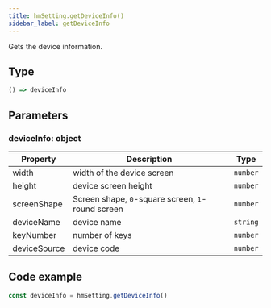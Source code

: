 ```yaml
---
title: hmSetting.getDeviceInfo()
sidebar_label: getDeviceInfo
---
```


Gets the device information.

## Type

```ts
() => deviceInfo
```

## Parameters

### deviceInfo: object

| Property     | Description                                       | Type     |
| ------------ | ------------------------------------------------- | -------- |
| width        | width of the device screen                        | `number` |
| height       | device screen height                              | `number` |
| screenShape  | Screen shape, `0`-square screen, `1`-round screen | `number` |
| deviceName   | device name                                       | `string` |
| keyNumber    | number of keys                                    | `number` |
| deviceSource | device code                                       | `number` |

## Code example

```js
const deviceInfo = hmSetting.getDeviceInfo()
```

